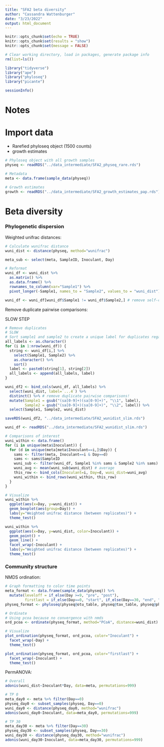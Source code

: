 ```yaml
---
title: "SFA2 beta diversity"
author: "Cassandra Wattenburger"
date: "3/23/2022"
output: html_document
---
```


```r
knitr::opts_chunk$set(echo = TRUE)
knitr::opts_chunk$set(results = "show")
knitr::opts_chunk$set(message = FALSE)
```

```r
# Clear working directory, load in packages, generate package info
rm(list=ls())

library("tidyverse")
library("ape")
library("phyloseq")
library("picante")

sessionInfo()
```

# Notes

# Import data

* Rarefied phyloseq object (1500 counts)
* growth estimates

```r
# Phyloseq object with all growth samples
physeq <- readRDS("../data_intermediate/SFA2_physeq_rare.rds")

# Metadata
meta <- data.frame(sample_data(physeq))

# Growth estimates
growth <- readRDS("../data_intermediate/SFA2_growth_estimates_pap.rds")
```

# Beta diversity

### Phylogenetic dispersion

Weighted unifrac distances:

```r
# Calculate wunifrac distance
wuni_dist <- distance(physeq, method="wunifrac")

meta_sub <- select(meta, SampleID, Inoculant, Day)

# Reformat
wuni_df <- wuni_dist %>% 
  as.matrix() %>% 
  as.data.frame() %>%
  rownames_to_column(var="Sample1") %>% 
  pivot_longer(-Sample1, names_to = "Sample2", values_to = "wuni_dist")

wuni_df <- wuni_df[wuni_df$Sample1 != wuni_df$Sample2,] # remove self-comparisons
```

Remove duplicate pairwise comparisons:

SLOW STEP

```r
# Remove duplicates
# SLOW
# Sort sample1 and sample2 to create a unique label for duplicates regardless of order in columns
all_labels <- as.character()
for (i in 1:nrow(wuni_df)) {
  string <- wuni_df[i,] %>% 
    select(Sample1, Sample2) %>% 
    as.character() %>% 
    sort()
  label <- paste0(string[1], string[2])
  all_labels <- append(all_labels, label)
}

wuni_df2 <- bind_cols(wuni_df, all_labels) %>% 
  select(wuni_dist, label=`...4`) %>% 
  distinct() %>% # remove duplicate pairwise comparisons!
  mutate(Sample1 = gsub("(sa[0-9]+)(sa[0-9]+)", "\\1", label),
         Sample2 = gsub("(sa[0-9]+)(sa[0-9]+)", "\\2", label)) %>% 
  select(Sample1, Sample2, wuni_dist)

saveRDS(wuni_df2, "../data_intermediate/SFA2_wunidist_slim.rds")
```

```r
wuni_df <- readRDS("../data_intermediate/SFA2_wunidist_slim.rds")

# Comparisons of interest
wuni_within <- data.frame()
for (i in unique(meta$Inoculant)) {
  for (d in unique(meta[meta$Inoculant==i,]$Day)) {
    sams <- filter(meta, Inoculant==i & Day==d) 
    sams <- sams$SampleID
    wuni_sub <- filter(wuni_df, Sample1 %in% sams & Sample2 %in% sams) # isolate samples of interest
    wuni_avg <- mean(wuni_sub$wuni_dist) # average
    this_row <- bind_cols(Inoculant=i, Day=d, wuni_dist=wuni_avg)
    wuni_within <- bind_rows(wuni_within, this_row)
  }
}

# Visualize
wuni_within %>% 
  ggplot(aes(x=Day, y=wuni_dist)) +
  geom_boxplot(aes(group=Day)) +
  labs(y="Weighted unifrac distance (between replicates)") +
  theme_test()

wuni_within %>% 
  ggplot(aes(x=Day, y=wuni_dist, color=Inoculant)) +
  geom_point() +
  geom_line() +
  facet_wrap(~Inoculant) +
  labs(y="Weighted unifrac distance (between replicates)") +
  theme_test()
```

### Community structure 

NMDS ordination:

```r
# Graph formatting to color time points
meta_format <- data.frame(sample_data(physeq)) %>% 
  mutate(leveloff = if_else(Day >=9, "pre", "post"),
         firstlast = if_else(Day==0, "start", if_else(Day==30, "end", "between")))
physeq_format <- phyloseq(physeq@otu_table, physeq@tax_table, physeq@phy_tree, sample_data(meta_format))

# Ordinate 
# Using pcoa because no convergence with nmds
ord_pcoa <- ordinate(physeq_format, method="PCoA", distance=wuni_dist)

# Visualize
plot_ordination(physeq_format, ord_pcoa, color="Inoculant") +
  facet_wrap(~Day) +
  theme_test()

plot_ordination(physeq_format, ord_pcoa, color="firstlast") +
  facet_wrap(~Inoculant) +
  theme_test()
```

PermANOVA:

```r
# Overall 
adonis(wuni_dist~Inoculant*Day, data=meta, permutations=999)

# TP 0
meta_day0 <- meta %>% filter(Day==0)
physeq_day0 <- subset_samples(physeq, Day==0)
wuni_day0 <- distance(physeq_day0, method="wunifrac")
adonis(wuni_day0~Inoculant, data=meta_day0, permutations=999)

# TP 30
meta_day30 <- meta %>% filter(Day==30)
physeq_day30 <- subset_samples(physeq, Day==30)
wuni_day30 <- distance(physeq_day30, method="wunifrac")
adonis(wuni_day30~Inoculant, data=meta_day30, permutations=999)
```

